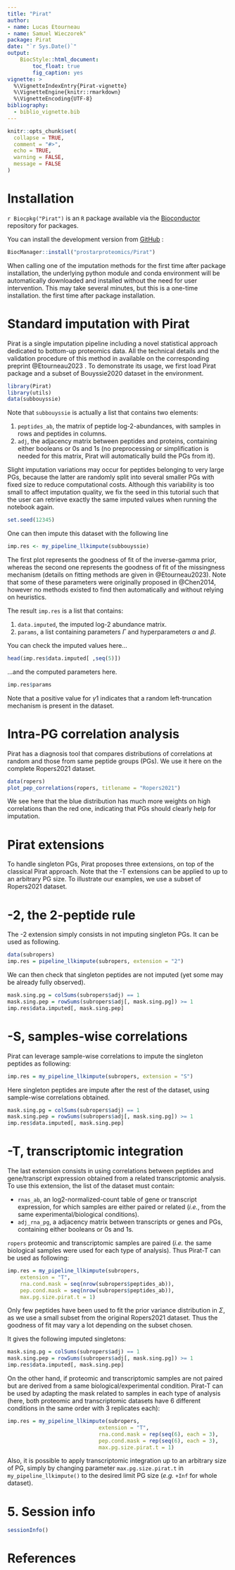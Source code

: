 ```yaml
---
title: "Pirat"
author: 
- name: Lucas Etourneau
- name: Samuel Wieczorek"
package: Pirat
date: "`r Sys.Date()`"
output:
    BiocStyle::html_document:
        toc_float: true
        fig_caption: yes
vignette: >
  %\VignetteIndexEntry{Pirat-vignette}
  %\VignetteEngine{knitr::rmarkdown}
  %\VignetteEncoding{UTF-8}
bibliography:
  - biblio_vignette.bib
---
```


```r
knitr::opts_chunk$set(
  collapse = TRUE,
  comment = "#>",
  echo = TRUE,
  warning = FALSE,
  message = FALSE
)
```


<!-- ```{r style, echo = FALSE, results = 'asis'} -->
<!-- BiocStyle::markdown() -->
<!-- ``` -->



# Installation

`r Biocpkg("Pirat")` is an `R` package available via the 
[Bioconductor](http://bioconductor.org) repository for packages. 
<!-- You can install the release version by using the following commands  -->
<!-- in your `R` session: -->

<!-- ```{r "install", eval = FALSE} -->
<!-- if (!requireNamespace("BiocManager", quietly = TRUE)) { -->
<!--     install.packages("BiocManager") -->
<!-- } -->
<!-- BiocManager::install("cfTools") -->
<!-- ``` -->

You can install the development version from [GitHub](https://github.com/) :

```r
BiocManager::install("prostarproteomics/Pirat")
```


When calling one of the imputation methods for the first time after package
installation, the underlying python module and conda environment will be 
automatically downloaded and installed without the need for user intervention.
This may take several minutes, but this is a one-time installation. 
the first time after package installation.

# Standard imputation with Pirat

Pirat is a single imputation pipeline including a novel statistical approach 
dedicated to bottom-up proteomics data. All the technical details and the 
validation procedure of this method in available on the corresponding 
preprint @Etourneau2023 .
To demonstrate its usage, we first load Pirat package and a subset of 
Bouyssie2020 dataset in the environment.

```r
library(Pirat)
library(utils)
data(subbouyssie)
```

Note that `subbouyssie` is actually a list that contains two elements:

1. `peptides_ab`, the matrix of peptide log-2-abundances, with samples in rows 
and peptides in columns.
2. `adj`, the adjacency matrix between peptides and proteins, containing either 
booleans or 0s and 1s (no preprocessing or simplification is needed for this 
matrix, Pirat will automatically build the PGs from it).

Slight imputation variations may occur for peptides belonging to very large 
PGs, because the latter are randomly split into several smaller PGs with fixed 
size to reduce computational costs. Although this variability is too small to 
affect imputation quality, we fix the seed in this tutorial such that the user 
can retrieve exactly the same imputed values when running the notebook again.

```r
set.seed(12345)
```

One can then impute this dataset with the following line

```r
imp.res <- my_pipeline_llkimpute(subbouyssie)
```

The first plot represents the goodness of fit of the inverse-gamma prior, 
whereas the second one
represents the goodness of fit of the missingness mechanism (details on fitting 
methods are given in @Etourneau2023). Note that some of these parameters were 
originally proposed in @Chen2014, however no methods existed to find then 
automatically and without relying on heuristics.

The result `imp.res` is a list that contains:

1. `data.imputed`, the imputed log-2 abundance matrix.
2. `params`, a list containing parameters $\Gamma$ and hyperparameters 
$\alpha$ and $\beta$.

You can check the imputed values here...

```r
head(imp.res$data.imputed[ ,seq(5)])
```

...and the computed parameters here.

```r
imp.res$params
```
Note that a positive value for $\gamma1$ indicates that a random left-truncation mechanism is present in the dataset.

# Intra-PG correlation analysis

Pirat has a diagnosis tool that compares distributions of correlations at 
random and those from same peptide groups (PGs).
We use it here on the complete Ropers2021 dataset.

```r
data(ropers)
plot_pep_correlations(ropers, titlename = "Ropers2021")
```


 We see here that the blue distribution has much more weights on high 
 correlations than the red one,
 indicating that PGs should clearly help for imputation.
 
# Pirat extensions
 
To handle singleton PGs, Pirat proposes three extensions, on top of the 
classical Pirat approach.
Note that the -T extensions can be applied to up to an arbitrary PG size.
To illustrate our examples, we use a subset of Ropers2021 dataset.
 
# -2, the 2-peptide rule
 
The -2 extension simply consists in not imputing singleton PGs. It can be used as following.

```r
data(subropers)
imp.res = pipeline_llkimpute(subropers, extension = "2")
```

We can then check that singleton peptides are not imputed (yet some may be 
already fully observed).

```r
mask.sing.pg = colSums(subropers$adj) == 1
mask.sing.pep = rowSums(subropers$adj[, mask.sing.pg]) >= 1
imp.res$data.imputed[, mask.sing.pep]
```

# -S, samples-wise correlations

Pirat can leverage sample-wise correlations to impute the singleton peptides 
as following:

```r
imp.res = my_pipeline_llkimpute(subropers, extension = "S")
```

Here singleton peptides are impute after the rest of the dataset, using 
sample-wise correlations obtained.


```r
mask.sing.pg = colSums(subropers$adj) == 1
mask.sing.pep = rowSums(subropers$adj[, mask.sing.pg]) >= 1
imp.res$data.imputed[, mask.sing.pep]
```

# -T, transcriptomic integration

The last extension consists in using correlations between peptides and 
gene/transcript expression obtained from a related transcriptomic analysis. 
To use this extension, the list of the dataset must contain:

* `rnas_ab`, an log2-normalized-count table of gene or transcript expression, 
for which samples are either paired or related (*i.e.*, from the same 
experimental/biological conditions).
* `adj_rna_pg`, a adjacency matrix between transcripts or genes and PGs, 
containing either booleans or 0s and 1s.

`ropers` proteomic and transcriptomic samples are paired (*i.e.* the same 
biological samples were used for each type of analysis). Thus Pirat-T can be 
used as following:

```r
imp.res = my_pipeline_llkimpute(subropers,
    extension = "T",
    rna.cond.mask = seq(nrow(subropers$peptides_ab)),
    pep.cond.mask = seq(nrow(subropers$peptides_ab)),
    max.pg.size.pirat.t = 1)
```

Only few peptides have been used to fit the prior variance distribution in 
$\Sigma$, as we use a small subset from the original Ropers2021 dataset. Thus 
the goodness of fit may vary a lot depending on the subset chosen.

It gives the following imputed singletons:

```r
mask.sing.pg = colSums(subropers$adj) == 1
mask.sing.pep = rowSums(subropers$adj[, mask.sing.pg]) >= 1
imp.res$data.imputed[, mask.sing.pep]
```

On the other hand, if proteomic and transcriptomic samples are not paired but 
are derived from a same biological/experimental condition. Pirat-T can be used 
by adapting the mask related to samples in each type of analysis (here, both 
proteomic and transcriptomic datasets have 6 different conditions in the same 
order with 3 replicates each):

```r
imp.res = my_pipeline_llkimpute(subropers,
                             extension = "T",
                             rna.cond.mask = rep(seq(6), each = 3),
                             pep.cond.mask = rep(seq(6), each = 3),
                             max.pg.size.pirat.t = 1)
```

Also, it is possible to apply transcriptomic integration up to an arbitrary 
size of PG, simply by 
changing parameter `max.pg.size.pirat.t` in `my_pipeline_llkimpute()` to the 
desired limit PG size (*e.g.* `+Inf` for whole dataset).

# 5. Session info

```r
sessionInfo()
```

# References

